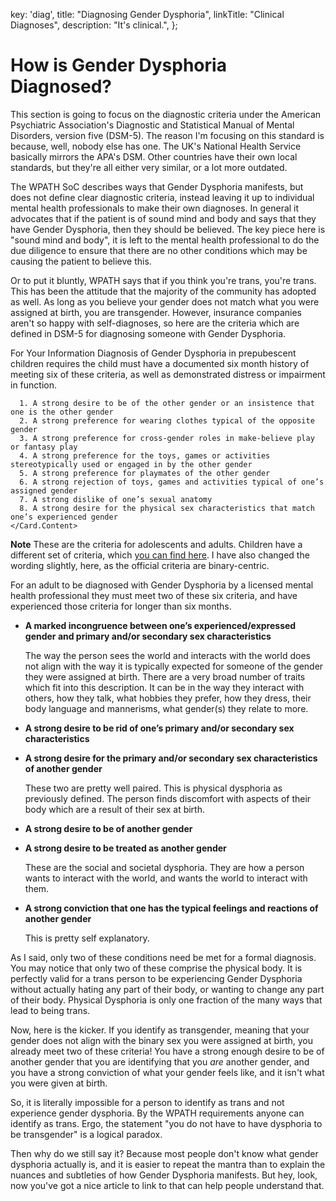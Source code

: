 
  key: 'diag',
  title: "Diagnosing Gender Dysphoria",
  linkTitle: "Clinical Diagnoses",
  description: "It's clinical.",
};

<Disclaimer />

# How is Gender Dysphoria Diagnosed?

This section is going to focus on the diagnostic criteria under the American Psychiatric Association's Diagnostic and Statistical Manual of Mental Disorders, version five (DSM-5). The reason I'm focusing on this standard is because, well, nobody else has one. The UK's National Health Service basically mirrors the APA's DSM. Other countries have their own local standards, but they're all either very similar, or a lot more outdated.

The WPATH SoC describes ways that Gender Dysphoria manifests, but does not define clear diagnostic criteria, instead leaving it up to individual mental health professionals to make their own diagnoses. In general it advocates that if the patient is of sound mind and body and says that they have Gender Dysphoria, then they should be believed. The key piece here is "sound mind and body", it is left to the mental health professional to do the due diligence to ensure that there are no other conditions which may be causing the patient to believe this.

Or to put it bluntly, WPATH says that if you think you're trans, you're trans. This has been the attitude that the majority of the community has adopted as well. As long as you believe your gender does not match what you were assigned at birth, you are transgender. However, insurance companies aren't so happy with self-diagnoses, so here are the criteria which are defined in DSM-5 for diagnosing someone with Gender Dysphoria.

<Gutter>
  <Card>
    <Card.Header>For Your Information</Card.Header>
    <Card.Content>
      Diagnosis of Gender Dysphoria in prepubescent children requires the child must have a documented six month history of meeting six of these criteria, as well as demonstrated distress or impairment in function.

      1. A strong desire to be of the other gender or an insistence that one is the other gender
      2. A strong preference for wearing clothes typical of the opposite gender
      3. A strong preference for cross-gender roles in make-believe play or fantasy play
      4. A strong preference for the toys, games or activities stereotypically used or engaged in by the other gender
      5. A strong preference for playmates of the other gender
      6. A strong rejection of toys, games and activities typical of one’s assigned gender
      7. A strong dislike of one’s sexual anatomy
      8. A strong desire for the physical sex characteristics that match one’s experienced gender
    </Card.Content>
  </Card>
</Gutter>

**Note** These are the criteria for adolescents and adults. Children have a different set of criteria, which [you can find here](https://www.psychiatry.org/patients-families/gender-dysphoria/what-is-gender-dysphoria). I have also changed the wording slightly, here, as the official criteria are binary-centric.

For an adult to be diagnosed with Gender Dysphoria by a licensed mental health professional they must meet two of these six criteria, and have experienced those criteria for longer than six months.

- **A marked incongruence between one’s experienced/expressed gender and primary and/or secondary sex characteristics**

  The way the person sees the world and interacts with the world does not align with the way it is typically expected for someone of the gender they were assigned at birth. There are a very broad number of traits which fit into this description. It can be in the way they interact with others, how they talk, what hobbies they prefer, how they dress, their body language and mannerisms, what gender(s) they relate to more.

- **A strong desire to be rid of one’s primary and/or secondary sex characteristics**
- **A strong desire for the primary and/or secondary sex characteristics of another gender**
  
  These two are pretty well paired. This is physical dysphoria as previously defined. The person finds discomfort with aspects of their body which are a result of their sex at birth.

- **A strong desire to be of another gender**
- **A strong desire to be treated as another gender**

  These are the social and societal dysphoria. They are how a person wants to interact with the world, and wants the world to interact with them.

- **A strong conviction that one has the typical feelings and reactions of another gender**

  This is pretty self explanatory.

As I said, only two of these conditions need be met for a formal diagnosis. You may notice that only two of these comprise the physical body. It is perfectly valid for a trans person to be experiencing Gender Dysphoria without actually hating any part of their body, or wanting to change any part of their body. Physical Dysphoria is only one fraction of the many ways that lead to being trans.

Now, here is the kicker. If you identify as transgender, meaning that your gender does not align with the binary sex you were assigned at birth, you already meet two of these criteria! You have a strong enough desire to be of another gender that you are identifying that you *are* another gender, and you have a strong conviction of what your gender feels like, and it isn't what you were given at birth.

So, it is literally impossible for a person to identify as trans and not experience gender dysphoria. By the WPATH requirements anyone can identify as trans. Ergo, the statement "you do not have to have dysphoria to be transgender" is a logical paradox.

Then why do we still say it? Because most people don't know what gender dysphoria actually is, and it is easier to repeat the mantra than to explain the nuances and subtleties of how Gender Dysphoria manifests. But hey, look, now you've got a nice article to link to that can help people understand that.
